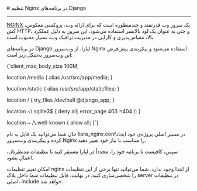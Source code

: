 

<Layout>
<Head>
<title>مستندات تنظیم Nginx در Django - لیارا</title>
</Head>
# تنظیم Nginx در برنامه‌های Django
<hr className="mb-2" />

<a href="https://nginx.org/en/" className="text-[#2196f3] ">NGINX</a> یک سرور وب قدرتمند و چندمنظوره است که برای ارائه وب، پروکسی معکوس، کش HTTP، و حتی به عنوان یک لود بالانسر استفاده می‌شود. این سرور به دلیل عملکرد بالا، مقیاس‌پذیری و کارایی در مدیریت ترافیک وب، بسیار محبوب است.

در برنامه‌های Django لیارا، از وب‌سرور Nginx استفاده می‌شود و پیکربندی پیش‌فرض این وب‌سرور به‌شکل زیر است:

<div className="h-2" />
<div dir="ltr">
<Highlight className='conf'>
{`client_max_body_size 100M;

location /media {
  alias /usr/src/app/media;
}

location /static {
  alias /usr/src/app/staticfiles;
}

location / {
  try_files /dev/null @django_app;
}

location ~\\.sqlite3$ {
  deny all;
  error_page 403 =404 /;
}

location ~ /\\.well-known {
  allow all;
}`}
</Highlight>
</div>
<div className="h-2" />

حال شما می‌توانید یک فایل به نام <Important>liara_nginx.conf</Important>در مسیر اصلی پروژه‌ی خود ایجاد کرده و پیکربندی وب‌سرور Nginx را متناسب با نیاز خود تغییر دهید. 

سپس، کافیست تا برنامه خود را، مجدداً در لیارا مستقر کنید تا تنظیمات مدنظرتان، اعمال بشود.

<Alert variant="warning">
<p>
 امکان تغییر تنظیمات <Important>nginx</Important> از ابتدا وجود ندارد. شما می‌توانید تنها برخی از این تنظیمات را شخصی‌سازی کنید. در نهایت، فایل تنظیمات شما داخل بلاک server در تنظیمات اصلی، include خواهد شد.
</p>
</Alert>


<NextPage next="./enable-gzip" />
</Layout>